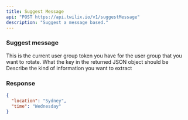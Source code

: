 ```yaml
---
title: Suggest Message
api: "POST https://api.twilix.io/v1/suggestMessage"
description: "Suggest a message based."
---
```


### Suggest message

<ParamField body="text" type="string">
  This is the current user group token you have for the user group that you want
  to rotate.
</ParamField>

<ParamField body="extractInputs" type="array">
    <Expandable title="extractInput">
        <ParamField body="key" type="string" name="key">
            What the key in the returned JSON object should be
        </ParamField>
        <ParamField body="description" type="string" name="description">
            Describe the kind of information you want to extract
        </ParamField>
    </Expandable>
</ParamField>

### Response

<ResponseExample>

```json Response
{
  "location": "Sydney",
  "time": "Wednesday"
}
```

</ResponseExample>
